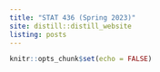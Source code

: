 ```yaml
---
title: "STAT 436 (Spring 2023)"
site: distill::distill_website
listing: posts
---
```


```r
knitr::opts_chunk$set(echo = FALSE)
```
